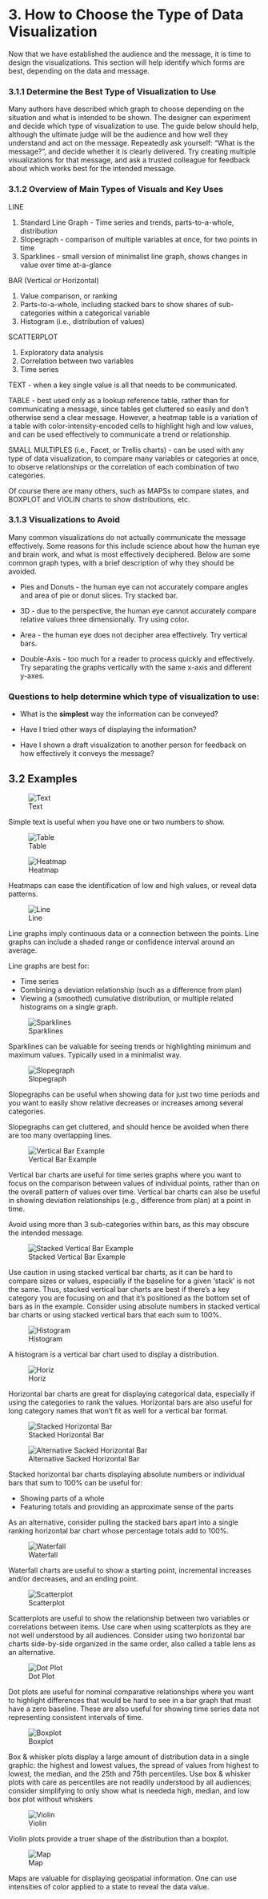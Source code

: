 # 3. How to Choose the Type of Data Visualization

Now that we have established the audience and the message, it is time to design the visualizations. This section will help identify which forms are best, depending on the data and message. 

### 3.1.1 Determine the Best Type of Visualization to Use

Many authors have described which graph to choose depending on the situation and what is intended to be shown. The designer can experiment and decide which type of visualization to use. The guide below should help, although the ultimate judge will be the audience and how well they understand and act on the message. Repeatedly ask yourself: "What is the message?", and decide whether it is clearly delivered. Try creating multiple visualizations for that message, and ask a trusted colleague for feedback about which works best for the intended message.


### 3.1.2 Overview of Main Types of Visuals and Key Uses

LINE

1. Standard Line Graph - Time series and trends, parts-to-a-whole, distribution 
2. Slopegraph - comparison of multiple variables at once, for two points in time 
3. Sparklines - small version of minimalist line graph, shows changes in value over time at-a-glance

BAR (Vertical or Horizontal)

1. Value comparison, or ranking
2. Parts-to-a-whole, including stacked bars to show shares of sub-categories within a categorical variable
3. Histogram (i.e., distribution of values)
   
SCATTERPLOT

1. Exploratory data analysis
2. Correlation between two variables
3. Time series
      
TEXT - when a key single value is all that needs to be communicated. 

TABLE - best used only as a lookup reference table, rather than for communicating a message, since tables get cluttered so easily and don't otherwise send a clear message. However, a heatmap table is a variation of a table with color-intensity-encoded cells to highlight high and low values, and can be used effectively to communicate a trend or relationship.

SMALL MULTIPLES (i.e., Facet, or Trellis charts) - can be used with any type of data visualization, to compare many variables or categories at once, to observe relationships or the correlation of each combination of two categories.

Of course there are many others, such as MAPSs to compare states, and BOXPLOT and VIOLIN charts to show distributions, etc.

### 3.1.3 Visualizations to Avoid

Many common visualizations do not actually communicate the message effectively. Some reasons for this include science about how the human eye and brain work, and what is most effectively deciphered. Below are some common graph types, with a brief description of why they should be avoided.

* Pies and Donuts - the human eye can not accurately compare angles and area of pie or donut slices. Try stacked bar.

* 3D - due to the perspective, the human eye cannot accurately compare relative values three dimensionally. Try using color.

* Area - the human eye does not decipher area effectively. Try vertical bars.

* Double-Axis - too much for a reader to process quickly and effectively. Try separating the graphs vertically with the same x-axis and different y-axes.

     
### Questions to help determine which type of visualization to use:

*	What is the **simplest** way the information can be conveyed?

*	Have I tried other ways of displaying the information?

*	Have I shown a draft visualization to another person for feedback on how effectively it conveys the message?

## 3.2 Examples

![Text](choosing_pics/TEXT.PNG)

Simple text is useful when you have one or two numbers to show.

![Table](choosing_pics/TABLE.PNG)

![Heatmap](choosing_pics/HEATMAP.PNG)    

Heatmaps can ease the identification of low and high values, or reveal data patterns.

![Line](choosing_pics/LINE.PNG)
       
Line graphs imply continuous data or a connection between the points. Line graphs can include a shaded range or confidence interval around an average.

Line graphs are best for:

* Time series
* Combining a deviation relationship (such as a difference from plan)
* Viewing a (smoothed) cumulative distribution, or multiple related histograms on a single graph.

![Sparklines](choosing_pics/Sparklines.PNG)
   
Sparklines can be valuable for seeing trends or highlighting minimum and maximum values. Typically used in a minimalist way.
              
![Slopegraph](choosing_pics/SLOPEGRAPH.PNG)
   
Slopegraphs can be useful when showing data for just two time periods and you want to easily show relative decreases or increases among several categories.

Slopegraphs can get cluttered, and should hence be avoided when there are too many overlapping lines.

![Vertical Bar Example](choosing_pics/VERTICAL_BAR.PNG)
       
Vertical bar charts are useful for time series graphs where you want to focus on the comparison between values of individual points, rather than on the overall pattern of values over time. Vertical bar charts can also be useful in showing deviation relationships (e.g., difference from plan) at a point in time. 

Avoid using more than 3 sub-categories within bars, as this may obscure the intended message. 

![Stacked Vertical Bar Example](choosing_pics/STACKED_VERTICAL_BAR.PNG)
       
Use caution in using stacked vertical bar charts, as it can be hard to compare sizes or values, especially if the baseline for a given 'stack' is not the same. Thus, stacked vertical bar charts are best if there’s a key category you are focusing on and that it’s positioned as the bottom set of bars as in the example. Consider using absolute numbers in stacked vertical bar charts or using stacked vertical bars that each sum to 100%.

![Histogram](choosing_pics/HISTOGRAM.PNG)
       
A histogram is a vertical bar chart used to display a distribution.

![Horiz](choosing_pics/HORIZONTAL_BAR.PNG)
       
Horizontal bar charts are great for displaying categorical data, especially if using the categories to rank the values. Horizontal bars are also useful for long category names that won't fit as well for a vertical bar format.

![Stacked Horizontal Bar](choosing_pics/STACKED_HORIZONTAL_BAR.PNG)

![Alternative Sacked Horizontal Bar](choosing_pics/ALTERNATIVE_STACKED_HORIZONTAL_BAR.PNG)
       
Stacked horizontal bar charts displaying absolute numbers or individual bars that sum to 100% can be useful for:
  
* Showing parts of a whole
* Featuring totals and providing an approximate sense of the parts

As an alternative, consider pulling the stacked bars apart into a single ranking horizontal bar chart whose percentage totals add to 100%.
   
![Waterfall](choosing_pics/WATERFALL.PNG)
    
Waterfall charts are useful to show a starting point, incremental increases and/or decreases, and an ending point.  

![Scatterplot](choosing_pics/SCATTERPLOT.PNG)
    
Scatterplots are useful to show the relationship between two variables or correlations between items. Use care when using scatterplots as they are not well understood by all audiences. Consider using two horizontal bar charts side-by-side organized in the same order, also called a table lens as an alternative.


![Dot Plot](choosing_pics/DOT_PLOT.PNG)
    
Dot plots are useful for nominal comparative relationships where you want to highlight differences that would be hard to see in a bar graph that must have a zero baseline. These are also useful for showing time series data not representing consistent intervals of time.


![Boxplot](choosing_pics/BOXPLOT_IRIS.PNG)
 
Box & whisker plots display a large amount of distribution data in a single graphic: the highest and lowest values, the spread of values from highest to lowest, the median, and the 25th and 75th percentiles. Use box & whisker plots with care as percentiles are not readily understood by all audiences; consider simplifying to only show what is neededa high, median, and low box plot without whiskers
       
![Violin](choosing_pics/VIOLIN_IRIS.PNG)

Violin plots provide a truer shape of the distribution than a boxplot.

![Map](choosing_pics/USMAP.PNG)
   
Maps are valuable for displaying geospatial information. One can use intensities of color applied to a state to reveal the data value.
